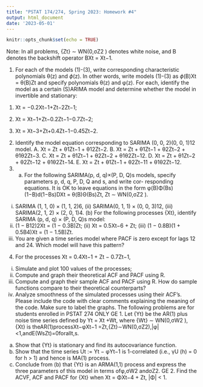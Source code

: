 ```yaml
---
title: "PSTAT 174/274, Spring 2023: Homework #4"
output: html_document
date: '2023-05-01'
---
```


```r
knitr::opts_chunk$set(echo = TRUE)
```

Note: In all problems, {Zt} ∼ WN(0,σZ2 ) denotes white noise, and B denotes the backshift operator BXt = Xt−1.

1. For each of the models (1)-(3), write corresponding characteristic polynomials θ(z) and $\phi$(z). In other words, write models (1)-(3) as $\phi$(B)Xt = θ(B)Zt and specify polynomials θ(z) and φ(z). For each, identify the model as a certain (S)ARIMA model and determine whether the model in invertible and stationary:

(1) Xt = −0.2Xt−1+Zt−2Zt−1; 

(2) Xt = Xt−1+Zt−0.2Zt−1−0.7Zt−2; 

(3) Xt = Xt−3+Zt+0.4Zt−1−0.45Zt−2.





2. Identify the model equation corresponding to SARIMA (0, 0, 2)(0, 0, 1)12 model. A. Xt = Zt + θ1Zt−1 + θ12Zt−2.
B. Xt = Zt + θ1Zt−1 + θ2Zt−2 + θ1θ2Zt−3.
C. Xt = Zt + θ1Zt−1 + θ2Zt−2 + θ1θ2Zt−12.
D. Xt = Zt + θ1Zt−2 + θ2Zt−12 + θ1θ2Zt−14. E. Xt = Zt + θ1Zt−1 + θ2Zt−11 + θ1θ2Zt−12.
3. (a) For the following SARIMA(p, d, q)×(P, D, Q)s models, specify parameters p, d, q, P, D, Q and s, and write cor- responding equations. It is OK to leave equations in the form φ(B)Φ(Bs)(1−B)d(1−Bs)DXt = θ(B)Θ(Bs)Zt, Zt ∼ WN(0,σZ2 ).
(i) SARIMA (1, 1, 0) × (1, 1, 2)6, (ii) SARIMA(0, 1, 1) × (0, 0, 3)12, (iii) SARIMA(2, 1, 2) × (2, 0, 1)4. (b) For the following processes {Xt}, identify SARIMA (p, d, q) × (P, D, Q)s model:
(i) (1 − B12)2Xt = (1 − 0.3B)Zt; (ii) Xt = 0.5Xt−6 + Zt; (iii) (1 − 0.8B)(1 + 0.5B4)Xt = (1 − 1.5B)Zt.
(c) You are given a time series model where PACF is zero except for lags 12 and 24. Which model will have this
pattern?
4. For the processes Xt = 0.4Xt−1 + Zt − 0.7Zt−1,
(i) Simulate and plot 100 values of the processes;
(ii) Compute and graph their theoretical ACF and PACF using R.
(iii) Compute and graph their sample ACF and PACF using R. How do sample functions compare to their theoretical counterparts?
(iv) Analyze smoothness of the simulated processes using their ACF’s.
Please include the code with clear comments explaining the meaning of the code. Make sure to label the graphs.
The following problems are for students enrolled in PSTAT 274 ONLY
GE 1. Let {Yt} be the AR(1) plus noise time series defined by Yt = Xt +Wt, where {Wt} ∼ WN(0,σW2 ), {Xt} is theAR(1)processXt−φXt−1 =Zt,{Zt}∼WN(0,σZ2),|φ|<1,andE(WsZt)=0forallt,s.
(a) Show that {Yt} is stationary and find its autocovariance function.
(b) Show that the time series Ut := Yt − φYt−1 is 1-correlated (i.e., γU (h) = 0 for h > 1) and hence is MA(1) process.
(c) Conclude from (b) that {Yt} is an ARMA(1,1) process and express the three parameters of this model in terms ofφ,σW2 andσZ2.
GE 2. Find the ACVF, ACF and PACF for {Xt} when Xt = ΦXt−4 + Zt, |Φ| < 1.